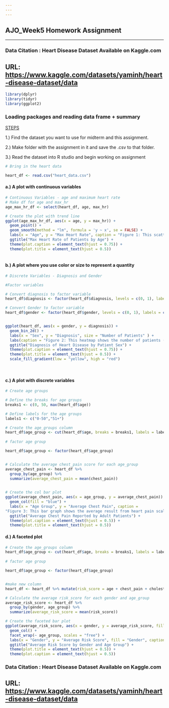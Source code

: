 ```yaml
---
---
---
```


## AJO_Week5 Homework Assignment

------------------------------------------------------------------------

### Data Citation : Heart Disease Dataset Available on Kaggle.com

## URL: <https://www.kaggle.com/datasets/yaminh/heart-disease-dataset/data>

```r

library(dplyr)
library(tidyr)
library(ggplot2)

```

### Loading packages and reading data frame + summary

[STEPS]{.underline}

1.) Find the dataset you want to use for midterm and this assignment.

2.) Make folder with the assignment in it and save the .csv to that folder.

3.) Read the dataset into R studio and begin working on assignment

```r
# Bring in the heart data

heart_df <- read.csv("heart_data.csv")

```

#### a.) A plot with continuous variables

```r
# Continuous Variables - age and maximum heart rate
# Make df for age and max_hr
age_max_hr_df <- select(heart_df, age, max_hr)

# Create the plot with trend line
ggplot(age_max_hr_df, aes(x = age, y = max_hr)) +
  geom_point() +
  geom_smooth(method = "lm", formula = 'y ~ x', se = FALSE) +  
  labs(x = "Age", y = "Max Heart Rate", caption = "Figure 1: This scatter plot shows the patient's age and maxiumum heart rate recorded.\n The trend line shows the relationship between age and maximum heart rate.") +
  ggtitle("Max Heart Rate of Patients by Age") +
  theme(plot.caption = element_text(hjust = 0.75)) +
  theme(plot.title = element_text(hjust = 0.5)) 
  
```

#### b.) A plot where you use color or size to represent a quantity

```r
# Discrete Variables - Diagnosis and Gender

#Factor variables 

# Convert diagnosis to factor variable
heart_df$diagnosis <- factor(heart_df$diagnosis, levels = c(0, 1), labels = c("No Heart Disease", "Diagnosed with Heart Disease"))

# Convert Gender to factor variable
heart_df$gender <- factor(heart_df$gender, levels = c(0, 1), labels = c("Male", "Female"))


ggplot(heart_df, aes(x = gender, y = diagnosis)) +
  geom_bin_2d() +
  labs(x = "Sex", y = "Diagnosis", size = "Number of Patients" ) +
  labs(caption = "Figure 2: This heatmap shows the number of patients (count)\n with or without a heart disease diagnosis by their sex.") +
  ggtitle("Diagnosis of Heart Disease by Patient Sex") +
  theme(plot.caption = element_text(hjust = 0.75)) +
  theme(plot.title = element_text(hjust = 0.5)) +
  scale_fill_gradient(low = "yellow", high = "red")


```

\

#### c.) A plot with discrete variables

```r

# Create age groups

# Define the breaks for age groups
breaks1 <- c(0, 50, max(heart_df$age))

# Define labels for the age groups
labels1 <- c("0-50","51+")

# Create the age_groups column
heart_df$age_group <- cut(heart_df$age, breaks = breaks1, labels = labels1, right = TRUE)
 
# factor age group

heart_df$age_group <- factor(heart_df$age_group)


# Calculate the average chest_pain score for each age_group
average_chest_pain <- heart_df %>%
  group_by(age_group) %>%
  summarize(average_chest_pain = mean(chest_pain))

  
# Create the col bar plot
ggplot(average_chest_pain, aes(x = age_group, y = average_chest_pain)) +
  geom_col(fill = "blue") +
  labs(x = "Age Group", y = "Average Chest Pain", caption = 
"Figure 3: This bar graph shows the average result from heart pain scale reports from adult patients within various age groups.\n The chest pain scale cosists of 0 (no pain) to 3 (intolerable). ") +
  ggtitle("Average Chest Pain Reported by Adult Patients") +
  theme(plot.caption = element_text(hjust = 0.5)) + 
  theme(plot.title = element_text(hjust = 0.5)) 

```

#### d.) A faceted plot

```r



# Create the age_groups column
heart_df$age_group <- cut(heart_df$age, breaks = breaks1, labels = labels1, right = TRUE)
 
# factor age group

heart_df$age_group <- factor(heart_df$age_group)


#make new column
heart_df <- heart_df %>% mutate(risk_score = age + chest_pain + cholesterol + st_depression)

# Calculate the average risk_score for each gender and age_group
average_risk_score <- heart_df %>%
  group_by(gender, age_group) %>%
  summarize(average_risk_score = mean(risk_score))

# Create the faceted bar plot
ggplot(average_risk_score, aes(x = gender, y = average_risk_score, fill = gender)) +
  geom_col() +
  facet_wrap(~ age_group, scales = "free") +
  labs(x = "Gender", y = "Average Risk Score", fill = "Gender", caption = "Figure 4: This faceted column bar plot compares the average calculated risk score\n between males and females within two age groups,\n 0-50 years of age, and 51+ years of age.") +
  ggtitle("Average Risk Score by Gender and Age Group") +
  theme(plot.title = element_text(hjust = 0.5)) +
  theme(plot.caption = element_text(hjust = 0.5)) 

```

### Data Citation : Heart Disease Dataset Available on Kaggle.com

## URL: <https://www.kaggle.com/datasets/yaminh/heart-disease-dataset/data>
